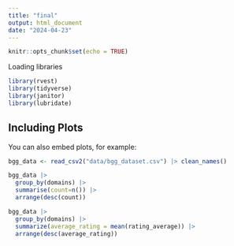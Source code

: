 ```yaml
---
title: "final"
output: html_document
date: "2024-04-23"
---
```


```r
knitr::opts_chunk$set(echo = TRUE)
```

Loading libraries

```r
library(rvest)
library(tidyverse)
library(janitor)
library(lubridate)
```

## Including Plots

You can also embed plots, for example:

```r
bgg_data <- read_csv2("data/bgg_dataset.csv") |> clean_names()

bgg_data |>
  group_by(domains) |>
  summarise(count=n()) |>
  arrange(desc(count))
```

```r
bgg_data |>
  group_by(domains) |>
  summarize(average_rating = mean(rating_average)) |>
  arrange(desc(average_rating))
```
